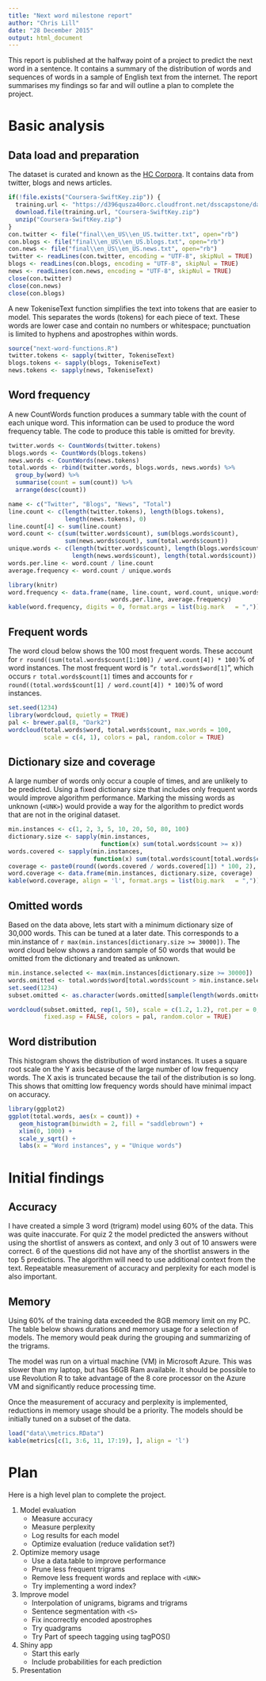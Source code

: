 ```yaml
---
title: "Next word milestone report"
author: "Chris Lill"
date: "28 December 2015"
output: html_document
---
```


This report is published at the halfway point of a project to predict the next word in a sentence. It contains a summary of the distribution of words and sequences of words in a sample of English text from the internet. The report summarises my findings so far and will outline a plan to complete the project.

# Basic analysis

## Data load and preparation

The dataset is curated and known as the [HC Corpora](http://www.corpora.heliohost.org/). It contains data from twitter, blogs and news articles.

```r
if(!file.exists("Coursera-SwiftKey.zip")) {
  training.url <- "https://d396qusza40orc.cloudfront.net/dsscapstone/dataset/Coursera-SwiftKey.zip"
  download.file(training.url, "Coursera-SwiftKey.zip")
  unzip("Coursera-SwiftKey.zip")
}
con.twitter <- file("final\\en_US\\en_US.twitter.txt", open="rb")
con.blogs <- file("final\\en_US\\en_US.blogs.txt", open="rb")
con.news <- file("final\\en_US\\en_US.news.txt", open="rb")
twitter <- readLines(con.twitter, encoding = "UTF-8", skipNul = TRUE)
blogs <- readLines(con.blogs, encoding = "UTF-8", skipNul = TRUE)
news <- readLines(con.news, encoding = "UTF-8", skipNul = TRUE)
close(con.twitter)
close(con.news)
close(con.blogs)
```

A new TokeniseText function simplifies the text into tokens that are easier to model. This separates the words (tokens) for each piece of text. These words are lower case and contain no numbers or whitespace; punctuation is limited to hyphens and apostrophes within words. 

```r
source("next-word-functions.R")
twitter.tokens <- sapply(twitter, TokeniseText)
blogs.tokens <- sapply(blogs, TokeniseText)
news.tokens <- sapply(news, TokeniseText)
```

## Word frequency

A new CountWords function produces a summary table with the count of each unique word. This information can be used to produce the word frequency table. The code to produce this table is omitted for brevity.

```r
twitter.words <- CountWords(twitter.tokens)
blogs.words <- CountWords(blogs.tokens)
news.words <- CountWords(news.tokens)
total.words <- rbind(twitter.words, blogs.words, news.words) %>%
  group_by(word) %>%
  summarise(count = sum(count)) %>%
  arrange(desc(count))

name <- c("Twitter", "Blogs", "News", "Total")
line.count <- c(length(twitter.tokens), length(blogs.tokens),
                length(news.tokens), 0)
line.count[4] <- sum(line.count)
word.count <- c(sum(twitter.words$count), sum(blogs.words$count),
                sum(news.words$count), sum(total.words$count))
unique.words <- c(length(twitter.words$count), length(blogs.words$count),
                  length(news.words$count), length(total.words$count))
words.per.line <- word.count / line.count
average.frequency <- word.count / unique.words

library(knitr)
word.frequency <- data.frame(name, line.count, word.count, unique.words, 
                             words.per.line, average.frequency)
kable(word.frequency, digits = 0, format.args = list(big.mark   = ","))
```

## Frequent words

The word cloud below shows the 100 most frequent words. These account for `r round((sum(total.words$count[1:100]) / word.count[4]) * 100)`% of word instances. The most frequent word is "`r total.words$word[1]`", which occurs `r total.words$count[1]` times and accounts for `r round((total.words$count[1] / word.count[4]) * 100)`% of word instances.

```r
set.seed(1234)
library(wordcloud, quietly = TRUE)
pal <- brewer.pal(8, "Dark2")
wordcloud(total.words$word, total.words$count, max.words = 100, 
          scale = c(4, 1), colors = pal, random.color = TRUE)
```

## Dictionary size and coverage

A large number of words only occur a couple of times, and are unlikely to be predicted. Using a fixed dictionary size that includes only frequent words would improve algorithm performance. Marking the missing words as unknown (`<UNK>`) would provide a way for the algorithm to predict words that are not in the original dataset.

```r
min.instances <- c(1, 2, 3, 5, 10, 20, 50, 80, 100)
dictionary.size <- sapply(min.instances, 
                          function(x) sum(total.words$count >= x))
words.covered <- sapply(min.instances, 
                        function(x) sum(total.words$count[total.words$count >= x]))
coverage <- paste0(round((words.covered / words.covered[1]) * 100, 2), "%")
word.coverage <- data.frame(min.instances, dictionary.size, coverage)
kable(word.coverage, align = 'l', format.args = list(big.mark   = ","))
```

## Omitted words

Based on the data above, lets start with a minimum dictionary size of 30,000 words. This can be tuned at a later date. This corresponds to a min.instance of `r max(min.instances[dictionary.size >= 30000])`. The word cloud below shows a random sample of 50 words that would be omitted from the dictionary and treated as unknown.

```r
min.instance.selected <- max(min.instances[dictionary.size >= 30000])
words.omitted <- total.words$word[total.words$count > min.instance.selected - 1]
set.seed(1234)
subset.omitted <- as.character(words.omitted[sample(length(words.omitted), 50)])

wordcloud(subset.omitted, rep(1, 50), scale = c(1.2, 1.2), rot.per = 0,
          fixed.asp = FALSE, colors = pal, random.color = TRUE)
```               

## Word distribution

This histogram shows the distribution of word instances. It uses a square root scale on the Y axis because of the large number of low frequency words. The X axis is truncated because the tail of the distribution is so long. This shows that omitting low frequency words should have minimal impact on accuracy.

```r
library(ggplot2)
ggplot(total.words, aes(x = count)) + 
   geom_histogram(binwidth = 2, fill = "saddlebrown") + 
   xlim(0, 1000) + 
   scale_y_sqrt() +
   labs(x = "Word instances", y = "Unique words")
```

# Initial findings

## Accuracy
I have created a simple 3 word (trigram) model using 60% of the data. This was quite inaccurate. For quiz 2 the model predicted the answers without using the shortlist of answers as context, and only 3 out of 10 answers were correct. 6 of the questions did not have any of the shortlist answers in the top 5 predictions. The algorithm will need to use additional context from the text. Repeatable measurement of accuracy and perplexity for each model is also important.

## Memory
Using 60% of the training data exceeded the 8GB memory limit on my PC. The table below shows durations and memory usage for a selection of models. The memory would peak during the grouping and summarizing of the trigrams.

The model was run on a virtual machine (VM) in Microsoft Azure. This was slower than my laptop, but has 56GB Ram available. It should be possible to use Revolution R to take advantage of the 8 core processor on the Azure VM and significantly reduce processing time.

Once the measurement of accuracy and perplexity is implemented, reductions in memory usage should be a priority. The models should be initially tuned on a subset of the data.

```r
load("data\\metrics.RData")
kable(metrics[c(1, 3:6, 11, 17:19), ], align = 'l')
```

# Plan

Here is a high level plan to complete the project.

1. Model evaluation
    + Measure accuracy
    + Measure perplexity
    + Log results for each model
    + Optimize evaluation (reduce validation set?)
2. Optimize memory usage
    + Use a data.table to improve performance
    + Prune less frequent trigrams
    + Remove less frequent words and replace with `<UNK>`
    + Try implementing a word index?
3. Improve model
    + Interpolation of unigrams, bigrams and trigrams
    + Sentence segmentation with `<S>`
    + Fix incorrectly encoded apostrophes
    + Try quadgrams   
    + Try Part of speech tagging using tagPOS()
4. Shiny app
    + Start this early
    + Include probabilities for each prediction
5. Presentation
    


